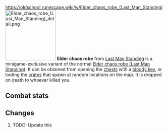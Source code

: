https://oldschool.runescape.wiki/w/Elder_chaos_robe_(Last_Man_Standing)
{{Infobox Item
|name = Elder chaos robe
|image = [[File:Elder chaos robe (Last Man Standing).png]]
|release = [[4 August]] [[2016]]
|update = Last Man Standing Beta and Splashing Restrictions  # TODO: Update this
|members = No
|quest = No
|tradeable = No
|placeholder = No
|equipable = Yes
|stackable = No
|noteable = Yes
|options = Wear, Drop
|examine = The robes worn by the dangerous elder druids.
|value = 10
|alchable = No
|weight = 0.18
|id = 27175
}}
[[File:Elder chaos robe (Last Man Standing) detail.png|160px|left]]
'''Elder chaos robe''' from [[Last Man Standing]] is a minigame-exclusive variant of the normal [[Elder chaos robe (Last Man Standing)]]. It can be obtained from opening the [[Chest (Last Man Standing)|chests]] with a [[bloody key]], or looting the [[Crate (Last Man Standing)|crates]] that spawn at random locations on the map. It is dropped on death to whoever killed you.

==Combat stats==
{{Infobox Bonuses
|astab = 0
|aslash = 0
|acrush = 0
|amagic = 6
|arange = 0
|dstab = 0
|dslash = 0
|dcrush = 0
|dmagic = 6
|drange = 0
|str = 0
|rstr = 0
|mdmg = 1
|prayer = 0
|slot = legs
|image = [[File:Elder chaos robe (Last Man Standing) equipped male.png|160px]]
|altimage = [[File:Elder chaos robe (Last Man Standing) equipped female.png|160px]]
}}

==Changes==
# TODO: Update this
{{Subject changes header}}
{{Subject changes
|date = 4 August 2016
|update = Last Man Standing
|change = The item was made fully available with the release of Last Man Standing.
}}
{{Subject changes footer}}

{{Last Man Standing In-game Items}}